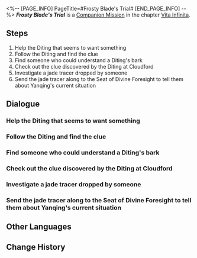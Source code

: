 <%-- [PAGE_INFO]
PageTitle=#Frosty Blade's Trial#
[END_PAGE_INFO] --%>
{{Stub|Dialogue.}}
{{Mission Infobox
|id            = 2020313
|title         = 
|image         = Mission Frosty Blade's Trial.png{{subst:void|<!--$UPLOAD:<<SpriteOutput/Chronicle/2020313.png>-<Mission Frosty Blade's Trial.png>-<Fate's Atlas Images>>-->}}
|type          = Companion
|event_name    = 
|chapter       = Vita Infinita (Companion Mission Chapter)
|requirements  = [[Trailblaze Mission]] ''[[Humming Antlers, Entwined Horns]]'' completed
|summary       = Yanqing, a Lieutenant of the Cloud Knights, pursued his target and unexpectedly encountered someone related to him.<br />As he learned an ultimate move of swordsmanship, he glimpsed at past grudges and realized the true nature of his pursuit.
|characters    = Trailblazer
|startLocation = [[The Xianzhou Luofu]] - [[Central Starskiff Haven]]
|world         = The Xianzhou Luofu
|area          = Central Starskiff Haven
|prev          = 
|next          = 
|rewards       = Trailblaze EXP*350; Stellar Jade*100; Traveler's Guide*5; Refined Aether*5; "Blade Abracadabra"*1 { text = "Blade Abracadabra" }; Credit*50,000
}}
'''''Frosty Blade's Trial''''' is a [[Companion Mission]] in the chapter [[Vita Infinita (Companion Mission Chapter)|Vita Infinita]].

==Steps==
# Help the Diting that seems to want something
# Follow the Diting and find the clue
# Find someone who could understand a Diting's bark
# Check out the clue discovered by the Diting at Cloudford
# Investigate a jade tracer dropped by someone
# Send the jade tracer along to the Seat of Divine Foresight to tell them about Yanqing's current situation

<!--
==Gameplay Notes==

--><!--
==Trial Character==

-->
==Dialogue==
{{Stub Dialogue}}

===Help the Diting that seems to want something===
{{Mission Description|type=companion|location=Central Starskiff Haven|Chaos reigned on the Xianzhou ship, even cats and dogs have become restless. You arrive at the Starskiff Haven to find a homeless little dog whimpering as if asking for help. Playing with homeless animals isn't your favorite pastime, but what if this little dog wants you to dig out a treasure buried somewhere? What if that's the case?}}
{{Dialogue Start}}
:{{tx}}
{{Dialogue End}}

===Follow the Diting and find the clue===
{{Mission Description|type=companion|location=Cloudford|update|With March 7th's translation, you understand that the Diting found some strange clues in the Cloudford dock. Not a buried treasure... You sigh wordlessly. If you can do it over, you wouldn't have beckoned to the puppy. Looks like you're on a trip to Cloudford now...}}
{{Dialogue Start}}
:{{tx}}
{{Dialogue End}}

===Find someone who could understand a Diting's bark===
{{Mission Description|type=companion|location=Central Starskiff Haven|update|Unfortunately, you don't understand a single thing said by the Diting, and vice versa. Can't you find anyone on the huge Xianzhou ship who could understand dog barks? Hey, speaking of understanding dog barks, you might just know someone...}}
{{Dialogue Start}}
:{{tx}}
{{Dialogue End}}

===Check out the clue discovered by the Diting at Cloudford===
{{Mission Description|type=companion|location=Cloudford|update|With March 7th's translation, you understand that the Diting found some strange clues in the Cloudford dock. Not a buried treasure... You sigh wordlessly. If you can do it over, you wouldn't have beckoned to the puppy. Looks like you're on a trip to Cloudford now...}}
{{Dialogue Start}}
:{{tx}}
{{Dialogue End}}

===Investigate a jade tracer dropped by someone===
{{Mission Description|type=companion|location=Cloudford|update|A jade tracer was dropped here. It could be a moment of absent-mindedness, or it could have been intentionally placed there. No matter what, it would be advisable to investigate it.}}
{{Dialogue Start}}
:{{tx}}
{{Dialogue End}}

===Send the jade tracer along to the Seat of Divine Foresight to tell them about Yanqing's current situation===
{{Mission Description|type=companion|location=Seat of Divine Foresight|update|Seat of Divine Foresight's retainer, Yanqing, left his jade tracer here that details his experience hunting down Blade. It should be returned to the Seat of Divine Foresight immediately so they know.}}
{{Dialogue Start}}
:{{tx}}
{{Dialogue End}}

==Other Languages==
{{Other Languages
|en   = Frosty Blade's Trial
|zhs  = 霜刃一试
|zht  = 霜刃一試
|ja   = 霜刃一試し
|ko   = 서늘한 칼날의 시련
|es   = Una investigación afilada
|fr   = Épreuve de la lame du givre
|ru   = Испытание ледяного клинка
|th   = บททดสอบแห่งคมดาบน้ำแข็ง
|vi   = Thử Thách Lưỡi Băng
|de   = Prüfung der Frostklinge
|id   = Percobaan Pedang Salju
|pt   = Teste da Lâmina Glacial
}}

==Change History==
{{Change History|1.1}}
